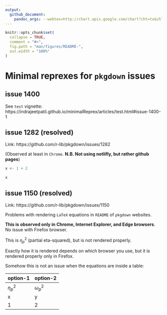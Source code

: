 ```yaml
---
output:
  github_document:
    pandoc_args: --webtex=http://chart.apis.google.com/chart?cht=tx&chl=
---
```


```r
knitr::opts_chunk$set(
  collapse = TRUE,
  comment = "#>",
  fig.path = "man/figures/README-",
  out.width = "100%"
)
```

# Minimal reprexes for `pkgdown` issues

## issue 1400

See `test` vignette: https://indrajeetpatil.github.io/minimalReprex/articles/test.html#issue-1400-1

## issue 1282 (resolved)

Link: https://github.com/r-lib/pkgdown/issues/1282

(Observed at least in `Chrome`. **N.B. Not using netlifly, but rather github pages**)

```r
x <- 1 + 2

x
```

## issue 1150 (resolved)

Link: https://github.com/r-lib/pkgdown/issues/1150

Problems with rendering `LaTeX` equations in `README` of `pkgdown` websites.

**This is observed only in Chrome, Internet Explorer, and Edge browsers**. 
No issue with Firefox browser.

This is $\eta_p^2$ (partial eta-squared), but is not rendered properly. 

Exactly how it is rendered depends on which browser you use, but it is rendered
properly only in Firefox.

Somehow this is not an issue when the equations are inside a table:

option-1 | option-2
-------|-------
$\eta_p^2$ | $\omega_p^2$
x | y
1 | 2
